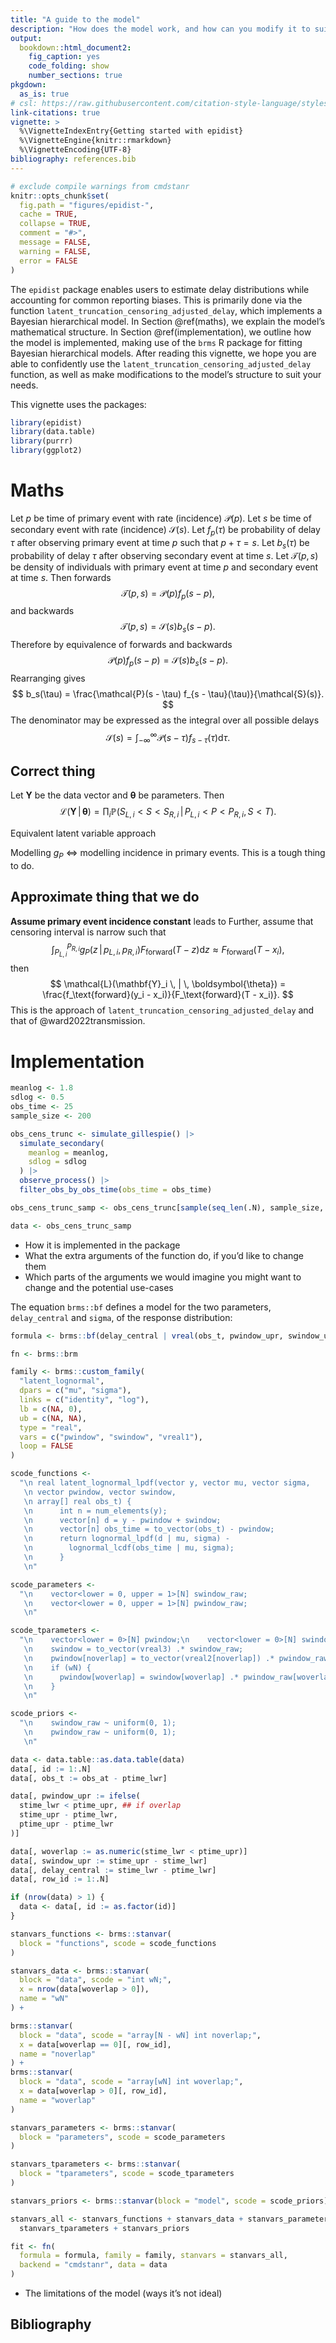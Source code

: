 ```yaml
---
title: "A guide to the model"
description: "How does the model work, and how can you modify it to suit your analysis needs?"
output: 
  bookdown::html_document2:
    fig_caption: yes
    code_folding: show
    number_sections: true
pkgdown:
  as_is: true
# csl: https://raw.githubusercontent.com/citation-style-language/styles/master/apa-numeric-superscript-brackets.csl
link-citations: true
vignette: >
  %\VignetteIndexEntry{Getting started with epidist}
  %\VignetteEngine{knitr::rmarkdown}
  %\VignetteEncoding{UTF-8}
bibliography: references.bib
---
```


```r
# exclude compile warnings from cmdstanr
knitr::opts_chunk$set(
  fig.path = "figures/epidist-",
  cache = TRUE,
  collapse = TRUE,
  comment = "#>",
  message = FALSE,
  warning = FALSE,
  error = FALSE
)
```

The `epidist` package enables users to estimate delay distributions while accounting for common reporting biases.
This is primarily done via the function `latent_truncation_censoring_adjusted_delay`, which implements a Bayesian hierarchical model.
In Section \@ref(maths), we explain the model's mathematical structure.
In Section \@ref(implementation), we outline how the model is implemented, making use of the `brms` R package for fitting Bayesian hierarchical models.
After reading this vignette, we hope you are able to confidently use the `latent_truncation_censoring_adjusted_delay` function, as well as make modifications to the model's structure to suit your needs.

This vignette uses the packages:

```r
library(epidist)
library(data.table)
library(purrr)
library(ggplot2)
```

# Maths {#maths}

Let $p$ be time of primary event with rate (incidence) $\mathcal{P}(p)$.
Let $s$ be time of secondary event with rate (incidence) $\mathcal{S}(s)$.
Let $f_p(\tau)$ be probability of delay $\tau$ after observing primary event at time $p$ such that $p + \tau = s$.
Let $b_s(\tau)$ be probability of delay $\tau$ after observing secondary event at time $s$.
Let $\mathcal{T}(p, s)$ be density of individuals with primary event at time $p$ and secondary event at time $s$.
Then forwards
$$
\mathcal{T}(p, s) = \mathcal{P}(p) f_p(s - p),
$$
and backwards
$$
\mathcal{T}(p, s) = \mathcal{S}(s) b_s(s - p).
$$
Therefore by equivalence of forwards and backwards
$$
\mathcal{P}(p) f_p(s - p) = \mathcal{S}(s) b_s(s - p).
$$
Rearranging gives
$$
b_s(\tau) = \frac{\mathcal{P}(s - \tau) f_{s - \tau}(\tau)}{\mathcal{S}(s)}.
$$
The denominator may be expressed as the integral over all possible delays
$$
\mathcal{S}(s) = \int_{-\infty}^\infty \mathcal{P}(s - \tau) f_{s - \tau}(\tau) \text{d} \tau.
$$

## Correct thing

Let $\mathbf{Y}$ be the data vector and $\boldsymbol{\theta}$ be parameters.
Then
$$ 
\mathcal{L}(\mathbf{Y} \, | \, \boldsymbol{\theta}) = \prod_i \mathbb{P}(S_{L, i} < S < S_{R, i} \, | \, P_{L, i} < P < P_{R, i}, S < T).
$$

<!-- Shouldn't this be a joint likelihood? -->

Equivalent latent variable approach
\begin{align}
x_i &\sim g_P(x_i \, | \, p_{L, i}, p_{R, i}) \\
y_i &\sim \text{Unif}(s_{L, i}, s_{R, i}) \\
\mathcal{L}(\mathbf{Y} \, | \, \boldsymbol{\theta}) &= \prod_i \left[ \frac{f_\text{forward}(y_i - x_i)}{\int_{P_{L, i}}^{P_{R, i}} g_P(z \, | \, p_{L, i}, p_{R, i}) F_\text{forward}(T - z) \text{d}z} \right].
\end{align}

Modelling $g_P$ $\iff$ modelling incidence in primary events.
This is a tough thing to do.

## Approximate thing that we do

**Assume primary event incidence constant** leads to
\begin{align}
x_i &\sim \text{Unif}(p_{L, i}, p_{R, i}) \\
y_i &\sim \text{Unif}(s_{L, i}, s_{R, i}).
\end{align}
Further, assume that censoring interval is narrow such that
$$
\int_{P_{L, i}}^{P_{R, i}} g_P(z \, | \, p_{L, i}, p_{R, i}) F_\text{forward}(T - z) \text{d}z \approx F_\text{forward}(T - x_i),
$$
then
$$
\mathcal{L}(\mathbf{Y}_i \, | \, \boldsymbol{\theta}) = \frac{f_\text{forward}(y_i - x_i)}{F_\text{forward}(T - x_i)}.
$$
This is the approach of `latent_truncation_censoring_adjusted_delay` and that of @ward2022transmission.

# Implementation {#implementation}

```r
meanlog <- 1.8
sdlog <- 0.5
obs_time <- 25
sample_size <- 200

obs_cens_trunc <- simulate_gillespie() |>
  simulate_secondary(
    meanlog = meanlog,
    sdlog = sdlog
  ) |>
  observe_process() |>
  filter_obs_by_obs_time(obs_time = obs_time)

obs_cens_trunc_samp <- obs_cens_trunc[sample(seq_len(.N), sample_size, replace = FALSE)]

data <- obs_cens_trunc_samp
```

* How it is implemented in the package
* What the extra arguments of the function do, if you'd like to change them
* Which parts of the arguments we would imagine you might want to change and the potential use-cases

The equation `brms::bf` defines a model for the two parameters, `delay_central` and `sigma`, of the response distribution:

```r
formula <- brms::bf(delay_central | vreal(obs_t, pwindow_upr, swindow_upr) ~ 1, sigma ~ 1)
```

```r
fn <- brms::brm
```

```r
family <- brms::custom_family(
  "latent_lognormal",
  dpars = c("mu", "sigma"),
  links = c("identity", "log"),
  lb = c(NA, 0),
  ub = c(NA, NA),
  type = "real",
  vars = c("pwindow", "swindow", "vreal1"),
  loop = FALSE
)

scode_functions <-
  "\n real latent_lognormal_lpdf(vector y, vector mu, vector sigma,
   \n vector pwindow, vector swindow,
   \n array[] real obs_t) {
   \n      int n = num_elements(y);
   \n      vector[n] d = y - pwindow + swindow;
   \n      vector[n] obs_time = to_vector(obs_t) - pwindow;
   \n      return lognormal_lpdf(d | mu, sigma) -
   \n        lognormal_lcdf(obs_time | mu, sigma);
   \n      }
   \n"

scode_parameters <-
  "\n    vector<lower = 0, upper = 1>[N] swindow_raw;
   \n    vector<lower = 0, upper = 1>[N] pwindow_raw;
   \n"

scode_tparameters <-
  "\n    vector<lower = 0>[N] pwindow;\n    vector<lower = 0>[N] swindow;
   \n    swindow = to_vector(vreal3) .* swindow_raw;
   \n    pwindow[noverlap] = to_vector(vreal2[noverlap]) .* pwindow_raw[noverlap];
   \n    if (wN) {
   \n      pwindow[woverlap] = swindow[woverlap] .* pwindow_raw[woverlap];
   \n    }
   \n"

scode_priors <-
  "\n    swindow_raw ~ uniform(0, 1);
   \n    pwindow_raw ~ uniform(0, 1);
   \n"
```


```r
data <- data.table::as.data.table(data)
data[, id := 1:.N]
data[, obs_t := obs_at - ptime_lwr]

data[, pwindow_upr := ifelse(
  stime_lwr < ptime_upr, ## if overlap
  stime_upr - ptime_lwr,
  ptime_upr - ptime_lwr
)]

data[, woverlap := as.numeric(stime_lwr < ptime_upr)]
data[, swindow_upr := stime_upr - stime_lwr]
data[, delay_central := stime_lwr - ptime_lwr]
data[, row_id := 1:.N]

if (nrow(data) > 1) {
  data <- data[, id := as.factor(id)]
}

stanvars_functions <- brms::stanvar(
  block = "functions", scode = scode_functions
)

stanvars_data <- brms::stanvar(
  block = "data", scode = "int wN;",
  x = nrow(data[woverlap > 0]),
  name = "wN"
) +

brms::stanvar(
  block = "data", scode = "array[N - wN] int noverlap;",
  x = data[woverlap == 0][, row_id],
  name = "noverlap"
) +
brms::stanvar(
  block = "data", scode = "array[wN] int woverlap;",
  x = data[woverlap > 0][, row_id],
  name = "woverlap"
)

stanvars_parameters <- brms::stanvar(
  block = "parameters", scode = scode_parameters
)

stanvars_tparameters <- brms::stanvar(
  block = "tparameters", scode = scode_tparameters
)

stanvars_priors <- brms::stanvar(block = "model", scode = scode_priors)

stanvars_all <- stanvars_functions + stanvars_data + stanvars_parameters + 
  stanvars_tparameters + stanvars_priors

fit <- fn(
  formula = formula, family = family, stanvars = stanvars_all,
  backend = "cmdstanr", data = data
)
```

* The limitations of the model (ways it's not ideal)

## Bibliography {-}
